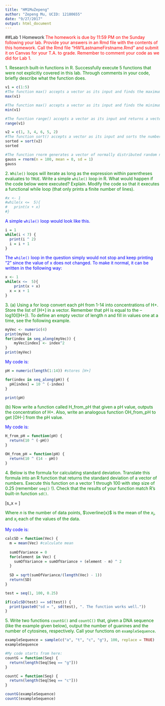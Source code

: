 ```yaml
---
title: "HM1MuZepeng"
author: "Zepeng Mu, UCID: 12180655"
date: "9/27/2017"
output: html_document
---
```

##Lab 1 Homework
<span style="color:red"> The homework is due by 11:59 PM on the Sunday following your lab. Provide your answers in an Rmd file with the contents of this homework. Call the Rmd file “HW1LastnameFirstname.Rmd” and submit it on Canvas for your T.A. to grade. Remember to comment your code as we did for Lab 1. \span

<span style="color:green"> 1. Research built-in functions in R. Successfully execute 5 functions that were not explicitly covered in this lab. Through comments in your code, briefly describe what the function does. \span

<span style="color:blue">
```r
v1 = c(1:5)
#The function max() accepts a vector as its input and finds the maximum value in the vector.
max(v1)

#The function max() accepts a vector as its input and finds the minimum value in the vector.
min(v1)

#The function range() accepts a vector as its input and returns a vector consisting of the min and the max value in the input.
range(v1)

v2 = c(1, 3, 4, 6, 5, 2)
#The function sort() accepts a vector as its input and sorts the numbers in the vector either in an 'increasing' order (default) or a 'decreasing' order, along with other features such as the method used for sorting.
sorted = sort(v2)
sorted

#The function rnorm generates a vector of normally distributed random numbers of length n with a mean value and a sd value designated.
gauss = rnorm(n = 100, mean = 0, sd = 1)
gauss
```
\span

<span style="color:green"> 2. `While()` loops will iterate as long as the expression within parentheses evaluates to `TRUE`. Write a simple `while()` loop in R. What would happen if the code below were executed? Explain. Modify the code so that it executes a functional while loop (that only prints a finite number of lines).  \span
```r
#x <- 1  
#while(x <=  5){  
#	print(x + x)  
#}  
```

<span style="color:blue">
A simple `while()` loop would look like this. \span

```r
i = 1
while(i < 7) {
  print(i ^ 2)
  i = i + 1
}
```

<span style="color:blue">
The `while()` loop in the question simply would not stop and keep printing "2" since the value of x does not changed. To make it normal, it can be written in the following way: \span

```r
x <- 1  
while(x <=  5){  
	print(x + x)  
  x = x + 1
}  
```


<span style="color:green"> 3. (a) Using a for loop convert each pH from 1-14 into concentrations of H+. Store the list of [H+] in a vector. Remember that pH is equal to the –log10([H+]). To define an empty vector of length n and fill in values one at a time, see the following example.\span
```r
myVec <- numeric(4)
print(myVec)
for(index in seq_along(myVec)) {
    myVec[index] <- index^2
}
print(myVec)
```

<span style="color:blue">
My code is:
\span

```r
pH = numeric(length(1:14)) #stores [H+]

for(index in seq_along(pH)) {
  pH[index] = 10 ^ (-index)
}

print(pH)
```

<span style="color:green"> (b) Now write a function called H_from_pH that given a pH value, outputs the concentration of H+. Also, write an analogous function OH_from_pH to get [OH-] from the pH value.\span

<span style="color:blue">
My code is:
\span

```r
H_from_pH = function(pH) {
  return(10 ^ (-pH))
}

OH_from_pH = function(pH) {
  return(10 ^ (14 - pH))
}
```

<span style="color:green"> 4. Below is the formula for calculating standard deviation. Translate this formula into an R function that returns the standard deviation of a vector of numbers. Execute this function on a vector 1 through 100 with step size of 0.25 (remember
`seq()` !). Check that the results of your function match R’s built-in function `sd()`.  \span

\[s_x = \sqrt{\frac{\sum_{i=1}^n (x_i - \overline{x})^2}{n-1}}\]

<span style="color:green"> Where $n$ is the number of data points, $\overline{x}$ is the mean of the $x_i$, and $x_i$ each of the values of the data. \span  

<span style="color:blue">
My code is:
\span

```r
calcSD = function(Vec) {
  m = mean(Vec) #calculate mean
  
  sumOfVariance = 0
  for(element in Vec) {
    sumOfVariance = sumOfVariance + (element - m) ^ 2
  }
  
  SD = sqrt(sumOfVariance/(length(Vec) - 1))
  return(SD)
}

test = seq(1, 100, 0.25)

if(calcSD(test) == sd(test)) {
  print(paste0("sd = ", sd(test), ". The function works well."))
}

```

<span style="color:green"> 5. Write two functions `countG()` and `countC()` that, given a DNA sequence (like the example given below), output the number of guanines and the number of cytosines, respectively. Call your functions on `exampleSequence`.\span  

```r
exampleSequence = sample(c("a", "t", "c", "g"), 100, replace = TRUE)
exampleSequence

#My code starts from here:
countG = function(Seq) {
  return(length(Seq[Seq == "g"]))
}

countC = function(Seq) {
  return(length(Seq[Seq == "c"]))
}

countG(exampleSequence)
countC(exampleSequence)
```

